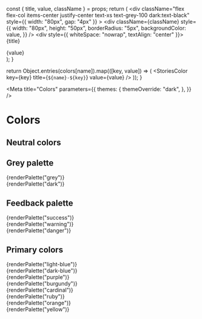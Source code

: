 

  const { title, value, className } = props;
  return (
    <div
      className="flex flex-col items-center justify-center text-xs text-grey-100 dark:text-black"
      style={{ width: "80px", gap: "4px" }}
    >
      <div
        className={className}
        style={{
          width: "80px",
          height: "50px",
          borderRadius: "5px",
          backgroundColor: value,
        }}
      />
      <div style={{ whiteSpace: "nowrap", textAlign: "center" }}>{title}</div>
      <div className="text-grey-400">{value}</div>
    </div>
  );
}

  return Object.entries(colors[name]).map(([key, value]) => (
    <StoriesColor key={key} title={`${name}-${key}`} value={value} />
  ));
}

<Meta
  title="Colors"
  parameters={{
    themes: {
      themeOverride: "dark",
    },
  }}
/>

# Colors

## Neutral colors

<div className="sb-unstyled flex flex-wrap gap-2">
  <StoriesColor
    title="white"
    value={colors.white}
    className="border border-input"
  />
  <StoriesColor title="black" value={colors.black} />
</div>

## Grey palette

<div className="sb-unstyled flex flex-wrap gap-2">{renderPalette("grey")}</div>
<div className="sb-unstyled flex flex-wrap gap-2">{renderPalette("dark")}</div>

## Feedback palette

<div className="sb-unstyled flex flex-col gap-4">
  <div className="flex flex-wrap gap-2">{renderPalette("success")}</div>
  <div className="flex flex-wrap gap-2">{renderPalette("warning")}</div>
  <div className="flex flex-wrap gap-2">{renderPalette("danger")}</div>
</div>

## Primary colors

<div className="sb-unstyled flex flex-col gap-4">
  <div className="flex flex-wrap gap-2">{renderPalette("light-blue")}</div>
  <div className="flex flex-wrap gap-2">{renderPalette("dark-blue")}</div>
  <div className="flex flex-wrap gap-2">{renderPalette("purple")}</div>
  <div className="flex flex-wrap gap-2">{renderPalette("burgundy")}</div>
  <div className="flex flex-wrap gap-2">{renderPalette("cardinal")}</div>
  <div className="flex flex-wrap gap-2">{renderPalette("ruby")}</div>
  <div className="flex flex-wrap gap-2">{renderPalette("orange")}</div>
  <div className="flex flex-wrap gap-2">{renderPalette("yellow")}</div>
</div>
